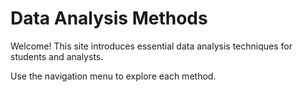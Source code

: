 # Data Analysis Methods

Welcome! This site introduces essential data analysis techniques for students and analysts.

Use the navigation menu to explore each method.